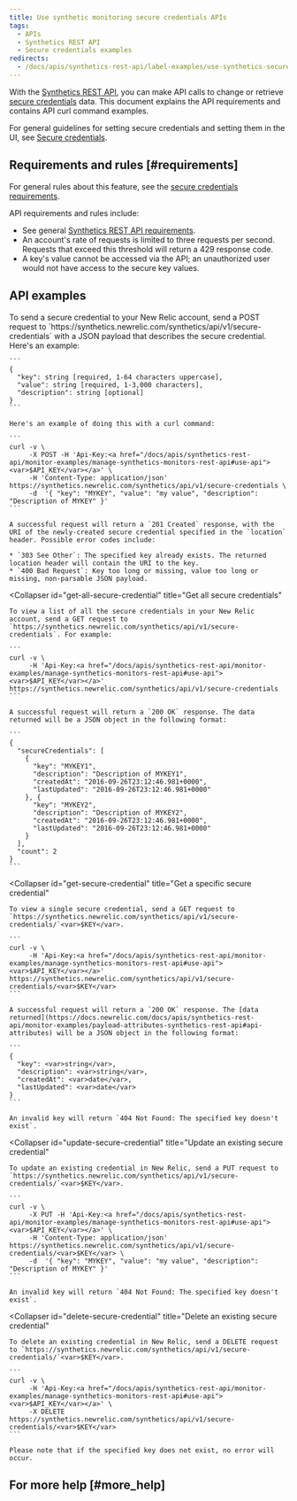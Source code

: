 ```yaml
---
title: Use synthetic monitoring secure credentials APIs
tags:
  - APIs
  - Synthetics REST API
  - Secure credentials examples
redirects:
  - /docs/apis/synthetics-rest-api/label-examples/use-synthetics-secure-credentials-apis
---
```


With the [Synthetics REST API](/docs/apis/synthetics-rest-api/monitor-examples/manage-synthetics-monitors-rest-api), you can make API calls to change or retrieve [secure credentials](/docs/synthetics/new-relic-synthetics/using-monitors/secure-credentials-store-credentials-information-scripted-browsers) data. This document explains the API requirements and contains API curl command examples.

For general guidelines for setting secure credentials and setting them in the UI, see [Secure credentials](/docs/synthetics/new-relic-synthetics/using-monitors/secure-credentials-store-credentials-information-scripted-browsers).

## Requirements and rules [#requirements]

For general rules about this feature, see the [secure credentials requirements](/docs/synthetics/new-relic-synthetics/using-monitors/secure-credentials-store-credentials-information-scripted-browsers#requirements).

API requirements and rules include:

* See general [Synthetics REST API requirements](/docs/apis/synthetics-rest-api/monitor-examples/manage-synthetics-monitors-rest-api#use-api).
* An account's rate of requests is limited to three requests per second. Requests that exceed this threshold will return a 429 response code.
* A key's value cannot be accessed via the API; an unauthorized user would not have access to the secure key values.

## API examples

<CollapserGroup>
  <Collapser
    id="add-secure-credential"
    title="Add a secure credential"
  >
    To send a secure credential to your New Relic account, send a POST request to `https://synthetics.newrelic.com/synthetics/api/v1/secure-credentials` with a JSON payload that describes the secure credential. Here's an example:

    ```
    {
      "key": string [required, 1-64 characters uppercase],
      "value": string [required, 1-3,000 characters],
      "description": string [optional]
    }
    ```

    Here's an example of doing this with a curl command:

    ```
    curl -v \
         -X POST -H 'Api-Key:<a href="/docs/apis/synthetics-rest-api/monitor-examples/manage-synthetics-monitors-rest-api#use-api"><var>$API_KEY</var></a>' \
         -H 'Content-Type: application/json' https://synthetics.newrelic.com/synthetics/api/v1/secure-credentials \
         -d  '{ "key": "MYKEY", "value": "my value", "description": "Description of MYKEY" }'
    ```

    A successful request will return a `201 Created` response, with the URI of the newly-created secure credential specified in the `location` header. Possible error codes include:

    * `303 See Other`: The specified key already exists. The returned location header will contain the URI to the key.
    * `400 Bad Request`: Key too long or missing, value too long or missing, non-parsable JSON payload.
  </Collapser>

  <Collapser
    id="get-all-secure-credential"
    title="Get all secure credentials"
  >
    To view a list of all the secure credentials in your New Relic account, send a GET request to `https://synthetics.newrelic.com/synthetics/api/v1/secure-credentials`. For example:

    ```
    curl -v \
         -H 'Api-Key:<a href="/docs/apis/synthetics-rest-api/monitor-examples/manage-synthetics-monitors-rest-api#use-api"><var>$API_KEY</var></a>' https://synthetics.newrelic.com/synthetics/api/v1/secure-credentials
    ```

    A successful request will return a `200 OK` response. The data returned will be a JSON object in the following format:

    ```
    {
      "secureCredentials": [
        {
          "key": "MYKEY1",
          "description": "Description of MYKEY1",
          "createdAt": "2016-09-26T23:12:46.981+0000",
          "lastUpdated": "2016-09-26T23:12:46.981+0000"
        }, {
          "key": "MYKEY2",
          "description": "Description of MYKEY2",
          "createdAt": "2016-09-26T23:12:46.981+0000",
          "lastUpdated": "2016-09-26T23:12:46.981+0000"
        }
      ],
      "count": 2
    }
    ```
  </Collapser>

  <Collapser
    id="get-secure-credential"
    title="Get a specific secure credential"
  >
    To view a single secure credential, send a GET request to `https://synthetics.newrelic.com/synthetics/api/v1/secure-credentials/`<var>$KEY</var>.

    ```
    curl -v \
         -H 'Api-Key:<a href="/docs/apis/synthetics-rest-api/monitor-examples/manage-synthetics-monitors-rest-api#use-api"><var>$API_KEY</var></a>' https://synthetics.newrelic.com/synthetics/api/v1/secure-credentials/<var>$KEY</var>
    ```

    A successful request will return a `200 OK` response. The [data returned](https://docs.newrelic.com/docs/apis/synthetics-rest-api/monitor-examples/payload-attributes-synthetics-rest-api#api-attributes) will be a JSON object in the following format:

    ```
    {
      "key": <var>string</var>,
      "description": <var>string</var>,
      "createdAt": <var>date</var>,​
      "lastUpdated": <var>date</var>
    }
    ```

    An invalid key will return `404 Not Found: The specified key doesn't exist`.
  </Collapser>

  <Collapser
    id="update-secure-credential"
    title="Update an existing secure credential"
  >
    To update an existing credential in New Relic, send a PUT request to `https://synthetics.newrelic.com/synthetics/api/v1/secure-credentials/`<var>$KEY</var>.

    ```
    curl -v \
         -X PUT -H 'Api-Key:<a href="/docs/apis/synthetics-rest-api/monitor-examples/manage-synthetics-monitors-rest-api#use-api"><var>$API_KEY</var></a>' \
         -H 'Content-Type: application/json' https://synthetics.newrelic.com/synthetics/api/v1/secure-credentials/<var>$KEY</var> \
         -d  '{ "key": "MYKEY", "value": "my value", "description": "Description of MYKEY" }'
    ```

    An invalid key will return `404 Not Found: The specified key doesn't exist`.
  </Collapser>

  <Collapser
    id="delete-secure-credential"
    title="Delete an existing secure credential"
  >
    To delete an existing credential in New Relic, send a DELETE request to `https://synthetics.newrelic.com/synthetics/api/v1/secure-credentials/`<var>$KEY</var>.

    ```
    curl -v \
         -H 'Api-Key:<a href="/docs/apis/synthetics-rest-api/monitor-examples/manage-synthetics-monitors-rest-api#use-api"><var>$API_KEY</var></a>' \
         -X DELETE https://synthetics.newrelic.com/synthetics/api/v1/secure-credentials/<var>$KEY</var>
    ```

    Please note that if the specified key does not exist, no error will occur.
  </Collapser>
</CollapserGroup>

## For more help [#more_help]
